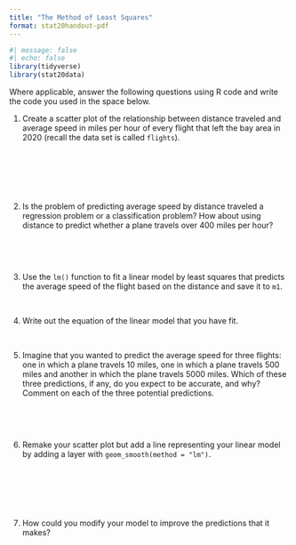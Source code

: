 ```yaml
---
title: "The Method of Least Squares"
format: stat20handout-pdf
---
```


```r
#| message: false
#| echo: false
library(tidyverse)
library(stat20data)
```

Where applicable, answer the following questions using R code and write the code you used in the space below.

@. Create a scatter plot of the relationship between distance traveled and average speed in miles per hour of every flight that left the bay area in 2020 (recall the data set is called `flights`).

\

\

\

@. Is the problem of predicting average speed by distance traveled a regression problem or a classification problem? How about using distance to predict whether a plane travels over 400 miles per hour?

\

\



@. Use the `lm()` function to fit a linear model by least squares that predicts the average speed of the flight based on the distance and save it to `m1`.

\

@. Write out the equation of the linear model that you have fit.


\

@. Imagine that you wanted to predict the average speed for three flights: one in which a plane travels 10 miles, one in which a plane travels 500 miles and another in which the plane travels 5000 miles. Which of these three  predictions, if any, do you expect to be accurate, and why? Comment on each of the three potential predictions.

\

\

<!---
@. Imagine that you wanted to predict the average speed for two flights: one in which a plane travels 500 miles, and What average speed would does your model predict for a flight travelling 0 miles? 500 miles? 5000 miles? 

@. Which of the three predictions in the last question, if any, do you expect to be accurate and why?
-->

@. Remake your scatter plot but add a line representing your linear model by adding a layer with `geom_smooth(method = "lm")`. 

\

\

\

@. How could you modify your model to improve the predictions that it makes?

\

<!---
`lm()` uses the closed form equations to find the least squares estimates but there are other ways to do this optimization; one was discussed in the notes. We will have you go through this method in this problem set. 

The function `rss` below is meant to mirror the formula for $\text{RSS}$ for a simple linear regression model:

$$ \text{RSS}(b_0,b_1) = \sum_{i = 1}^n \left(y_i - (b_{0} + b_1x_i    )\right)^2$$
```r
#| echo: true
#| eval: false
rss <- function(coef) {
  sum((flights$avg_speed - (coef[1] + coef[2] * flights$distance))^2)
}
```


`coef[1]` and `coef[2]` represent $b_0$ and $b_1$, respectively and refer to the first two elements of a vector called `coef` which is the argument of the function. 

@. Use `optim()` to find the slope $b_0$ and intercept $b_1$ that minimizes the RSS function. *Play around with starting values of $b_0$ and $b_1$ in the `par` vector until you get something that you like*; **do not plug in the exact estimates you get from using `lm()`.** Comment on whether it matches the estimates that come out of `lm()`. Fill in the template below with the starting values that you settle on. 


```r
#| echo: true
#| eval: false
optim(par = c( , ), fn = )
```

\

\

@. Change the `rss` function from the last question so it captures the sum of the *absolute value of the residuals*. This is given by the function below. 


$$ \text{RSABS}(b_0,b_1)= \sum_{i = 1}^n \left|y_i - (b_{0} + b_1x_i)    \right|$$



> Call this new function you make `rsabs`. You can fill in the template below (you do not need to use all of the space, this is just so you have more room to write).

```r
#| echo: true
#| eval: false
rsabs <- function(coef) {
  
  
  
  
  
}
```

@. Use `rsabs` to estimate the parameters $b_0$ and $b_1$ using `optim()` as you did before. *Play around with starting values for the `par` vector until you get something that you like*; **do not plug in the exact estimates you get from using `lm()`.** Fill in the template below with the starting values that you settle on. 

```r
#| echo: true
#| eval: false
optim(par = c( , ), fn = )
```


@. Comment on how well the estimates from `rsabs` match the estimates that come out of `lm()` and the estimates that you got from `rss` in two or more sentences.  

\
-->

